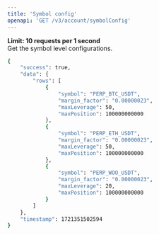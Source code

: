 ```yaml
---
title: 'Symbol config'
openapi: 'GET /v3/account/symbolConfig'
---
```

**Limit: 10 requests per 1 second**  
Get the symbol level configurations.


<ResponseExample>

```bash
{
    "success": true,
    "data": {
        "rows": [
            {
                "symbol": "PERP_BTC_USDT",
                "margin_factor": "0.00000023",
                "maxLeverage": 50,
                "maxPosition": 100000000000
            },
            {
                "symbol": "PERP_ETH_USDT",
                "margin_factor": "0.00000023",
                "maxLeverage": 50,
                "maxPosition": 100000000000
            },
            {
                "symbol": "PERP_WOO_USDT",
                "margin_factor": "0.00000023",
                "maxLeverage": 20,
                "maxPosition": 100000000000
            }
        ]
    },
    "timestamp": 1721351502594
}

```

</ResponseExample>

